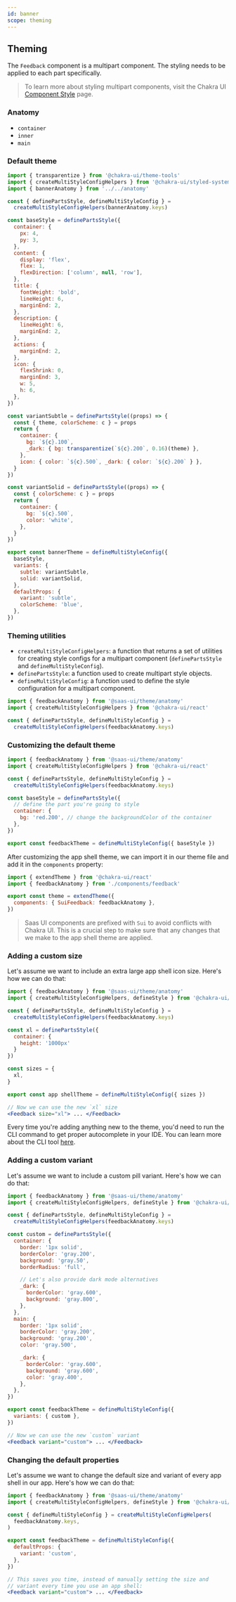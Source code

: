 ```yaml
---
id: banner
scope: theming
---
```


## Theming

The `Feedback` component is a multipart component. The styling needs to be
applied to each part specifically.

> To learn more about styling multipart components, visit the Chakra UI
> [Component Style](https://chakra-ui.com/docs/styled-system/component-style#styling-multipart-components)
> page.

### Anatomy

- `container`
- `inner`
- `main`

### Default theme

```jsx live=false
import { transparentize } from '@chakra-ui/theme-tools'
import { createMultiStyleConfigHelpers } from '@chakra-ui/styled-system'
import { bannerAnatomy } from '../../anatomy'

const { definePartsStyle, defineMultiStyleConfig } =
  createMultiStyleConfigHelpers(bannerAnatomy.keys)

const baseStyle = definePartsStyle({
  container: {
    px: 4,
    py: 3,
  },
  content: {
    display: 'flex',
    flex: 1,
    flexDirection: ['column', null, 'row'],
  },
  title: {
    fontWeight: 'bold',
    lineHeight: 6,
    marginEnd: 2,
  },
  description: {
    lineHeight: 6,
    marginEnd: 2,
  },
  actions: {
    marginEnd: 2,
  },
  icon: {
    flexShrink: 0,
    marginEnd: 3,
    w: 5,
    h: 6,
  },
})

const variantSubtle = definePartsStyle((props) => {
  const { theme, colorScheme: c } = props
  return {
    container: {
      bg: `${c}.100`,
      _dark: { bg: transparentize(`${c}.200`, 0.16)(theme) },
    },
    icon: { color: `${c}.500`, _dark: { color: `${c}.200` } },
  }
})

const variantSolid = definePartsStyle((props) => {
  const { colorScheme: c } = props
  return {
    container: {
      bg: `${c}.500`,
      color: 'white',
    },
  }
})

export const bannerTheme = defineMultiStyleConfig({
  baseStyle,
  variants: {
    subtle: variantSubtle,
    solid: variantSolid,
  },
  defaultProps: {
    variant: 'subtle',
    colorScheme: 'blue',
  },
})
```

### Theming utilities

- `createMultiStyleConfigHelpers`: a function that returns a set of utilities
  for creating style configs for a multipart component (`definePartsStyle` and
  `defineMultiStyleConfig`).
- `definePartsStyle`: a function used to create multipart style objects.
- `defineMultiStyleConfig`: a function used to define the style configuration
  for a multipart component.

```jsx live=false
import { feedbackAnatomy } from '@saas-ui/theme/anatomy'
import { createMultiStyleConfigHelpers } from '@chakra-ui/react'

const { definePartsStyle, defineMultiStyleConfig } =
  createMultiStyleConfigHelpers(feedbackAnatomy.keys)
```

### Customizing the default theme

```jsx live=false
import { feedbackAnatomy } from '@saas-ui/theme/anatomy'
import { createMultiStyleConfigHelpers } from '@chakra-ui/react'

const { definePartsStyle, defineMultiStyleConfig } =
  createMultiStyleConfigHelpers(feedbackAnatomy.keys)

const baseStyle = definePartsStyle({
  // define the part you're going to style
  container: {
    bg: 'red.200', // change the backgroundColor of the container
  },
})

export const feedbackTheme = defineMultiStyleConfig({ baseStyle })
```

After customizing the app shell theme, we can import it in our theme file and
add it in the `components` property:

```jsx live=false
import { extendTheme } from '@chakra-ui/react'
import { feedbackAnatomy } from './components/feedback'

export const theme = extendTheme({
  components: { SuiFeedback: feedbackAnatomy },
})
```

> Saas UI components are prefixed with `Sui` to avoid conflicts with Chakra UI.
> This is a crucial step to make sure that any changes that we make to the
> app shell theme are applied.

### Adding a custom size

Let's assume we want to include an extra large app shell icon size. Here's how
we can do that:

```jsx live=false
import { feedbackAnatomy } from '@saas-ui/theme/anatomy'
import { createMultiStyleConfigHelpers, defineStyle } from '@chakra-ui/react'

const { definePartsStyle, defineMultiStyleConfig } =
  createMultiStyleConfigHelpers(feedbackAnatomy.keys)

const xl = definePartsStyle({
  container: {
    height: '1000px'
  }
})

const sizes = {
  xl,
}

export const app shellTheme = defineMultiStyleConfig({ sizes })

// Now we can use the new `xl` size
<Feedback size="xl"> ... </Feedback>
```

Every time you're adding anything new to the theme, you'd need to run the CLI
command to get proper autocomplete in your IDE. You can learn more about the CLI
tool [here](/docs/styled-system/cli).

### Adding a custom variant

Let's assume we want to include a custom pill variant. Here's how we can do
that:

```jsx live=false
import { feedbackAnatomy } from '@saas-ui/theme/anatomy'
import { createMultiStyleConfigHelpers, defineStyle } from '@chakra-ui/react'

const { definePartsStyle, defineMultiStyleConfig } =
  createMultiStyleConfigHelpers(feedbackAnatomy.keys)

const custom = definePartsStyle({
  container: {
    border: '1px solid',
    borderColor: 'gray.200',
    background: 'gray.50',
    borderRadius: 'full',

    // Let's also provide dark mode alternatives
    _dark: {
      borderColor: 'gray.600',
      background: 'gray.800',
    },
  },
  main: {
    border: '1px solid',
    borderColor: 'gray.200',
    background: 'gray.200',
    color: 'gray.500',

    _dark: {
      borderColor: 'gray.600',
      background: 'gray.600',
      color: 'gray.400',
    },
  },
})

export const feedbackTheme = defineMultiStyleConfig({
  variants: { custom },
})

// Now we can use the new `custom` variant
<Feedback variant="custom"> ... </Feedback>
```

### Changing the default properties

Let's assume we want to change the default size and variant of every app shell
in our app. Here's how we can do that:

```jsx live=false
import { feedbackAnatomy } from '@saas-ui/theme/anatomy'
import { createMultiStyleConfigHelpers, defineStyle } from '@chakra-ui/react'

const { defineMultiStyleConfig } = createMultiStyleConfigHelpers(
  feedbackAnatomy.keys,
)

export const feedbackTheme = defineMultiStyleConfig({
  defaultProps: {
    variant: 'custom',
  },
})

// This saves you time, instead of manually setting the size and
// variant every time you use an app shell:
<Feedback variant="custom"> ... </Feedback>
```
